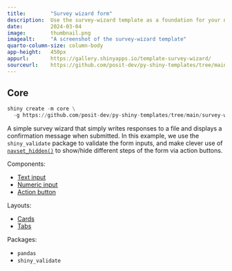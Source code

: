 ```yaml
---
title:        "Survey wizard form"
description:  Use the survey-wizard template as a foundation for your next Shiny app.
date:         2024-03-04
image:        thumbnail.png
imagealt:     "A screenshot of the survey-wizard template"
quarto-column-size: column-body
app-height:   450px
appurl:       https://gallery.shinyapps.io/template-survey-wizard/
sourceurl:    https://github.com/posit-dev/py-shiny-templates/tree/main/survey-wizard
---
```


::: {.panel-tabset .shiny-mode-tabset  group="shiny-app-mode"}
## Core
``` python
shiny create -m core \
  -g https://github.com/posit-dev/py-shiny-templates/tree/main/survey-wizard
```
:::


A simple survey wizard that simply writes responses to a file and displays a confirmation message when submitted.
In this example, we use the `shiny_validate` package to validate the form inputs, and make clever use of [`navset_hidden()`](https://shiny.posit.co/py/api/core/ui.navset_hidden.html) to show/hide different steps of the form via action buttons.

Components:

* [Text input](/components/inputs/select-single)
* [Numeric input](/components/inputs/numeric-input/)
* [Action button](/components/inputs/action-button)

Layouts:

* [Cards](/layouts/panels-cards/#content-divided-by-cards)
* [Tabs](/layouts/tabs)

Packages:

* `pandas`
* `shiny_validate`

